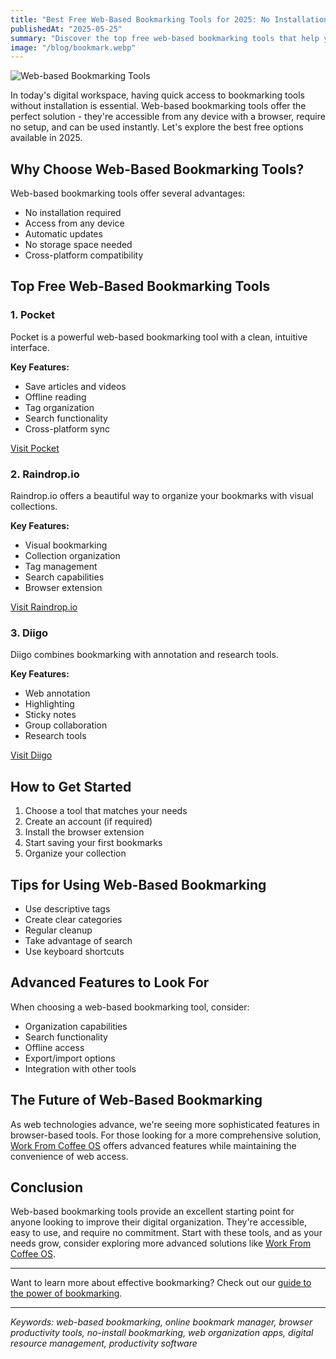 ```yaml
---
title: "Best Free Web-Based Bookmarking Tools for 2025: No Installation Required"
publishedAt: "2025-05-25"
summary: "Discover the top free web-based bookmarking tools that help you save and organize your web resources. Learn about their features and how they can enhance your digital organization."
image: "/blog/bookmark.webp"
---
```


<Image
  src="/blog/bookmark.webp"
  alt="Web-based Bookmarking Tools"
  width={1000}
  height={1000}
/>

In today's digital workspace, having quick access to bookmarking tools without installation is essential. Web-based bookmarking tools offer the perfect solution - they're accessible from any device with a browser, require no setup, and can be used instantly. Let's explore the best free options available in 2025.

## Why Choose Web-Based Bookmarking Tools?

Web-based bookmarking tools offer several advantages:

- No installation required
- Access from any device
- Automatic updates
- No storage space needed
- Cross-platform compatibility

## Top Free Web-Based Bookmarking Tools

### 1. Pocket

Pocket is a powerful web-based bookmarking tool with a clean, intuitive interface.

**Key Features:**

- Save articles and videos
- Offline reading
- Tag organization
- Search functionality
- Cross-platform sync

[Visit Pocket](https://getpocket.com)

### 2. Raindrop.io

Raindrop.io offers a beautiful way to organize your bookmarks with visual collections.

**Key Features:**

- Visual bookmarking
- Collection organization
- Tag management
- Search capabilities
- Browser extension

[Visit Raindrop.io](https://raindrop.io)

### 3. Diigo

Diigo combines bookmarking with annotation and research tools.

**Key Features:**

- Web annotation
- Highlighting
- Sticky notes
- Group collaboration
- Research tools

[Visit Diigo](https://www.diigo.com)

## How to Get Started

1. Choose a tool that matches your needs
2. Create an account (if required)
3. Install the browser extension
4. Start saving your first bookmarks
5. Organize your collection

## Tips for Using Web-Based Bookmarking

- Use descriptive tags
- Create clear categories
- Regular cleanup
- Take advantage of search
- Use keyboard shortcuts

## Advanced Features to Look For

When choosing a web-based bookmarking tool, consider:

- Organization capabilities
- Search functionality
- Offline access
- Export/import options
- Integration with other tools

## The Future of Web-Based Bookmarking

As web technologies advance, we're seeing more sophisticated features in browser-based tools. For those looking for a more comprehensive solution, [Work From Coffee OS](/blog/post/wfcos-bookmark-app-curated-web) offers advanced features while maintaining the convenience of web access.

## Conclusion

Web-based bookmarking tools provide an excellent starting point for anyone looking to improve their digital organization. They're accessible, easy to use, and require no commitment. Start with these tools, and as your needs grow, consider exploring more advanced solutions like [Work From Coffee OS](/).

---

Want to learn more about effective bookmarking? Check out our [guide to the power of bookmarking](/blog/post/never-lose-a-gem-power-of-bookmarking).

---

_Keywords: web-based bookmarking, online bookmark manager, browser productivity tools, no-install bookmarking, web organization apps, digital resource management, productivity software_
